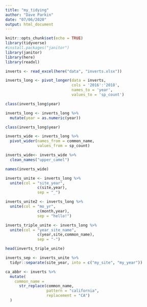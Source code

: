 ```yaml
---
title: "my_tidying"
author: "Dave Parkin"
date: "07/06/2020"
output: html_document
---
```


```r
knitr::opts_chunk$set(echo = TRUE)
library(tidyverse)
#install.packages("janitor")
library(janitor)
library(here)
library(readxl)
```

```r
inverts <- read_excel(here("data", "inverts.xlsx"))
```

```r
inverts_long <- pivot_longer(data = inverts,
                             cols = '2016':'2018',
                             names_to = 'year',
                             values_to = 'sp_count')
```

```r
class(inverts_long$year)
```

```r
inverts_long <- inverts_long %>%
  mutate(year = as.numeric(year))
```

```r
class(inverts_long$year)
```

```r
inverts_wide <- inverts_long %>%
  pivot_wider(names_from = common_name,
              values_from = sp_count)
```

```r
inverts_wide<- inverts_wide %>%
  clean_names("upper_camel")

names(inverts_wide)
```

```r
inverts_unite <- inverts_long %>%
  unite(col = "site_year",
              c(site,year),
              sep = "_")
```

```r
inverts_unite2 <- inverts_long %>%
  unite(col = "mo_yr",
              c(month,year),
              sep = "hello!")
```

```r
inverts_triple_unite <- inverts_long %>%
  unite(col = "year_site_name",
              c(year,site,common_name),
              sep = "-")

head(inverts_triple_unite)
```

```r
inverts_sep <- inverts_unite %>%
  tidyr::separate(site_year, into = c("my_site", "my_year"))
```

```r
ca_abbr <- inverts %>%
  mutate(
    common_name = 
      str_replace(common_name,
                  pattern = "california",
                  replacement = "CA")
  )
```